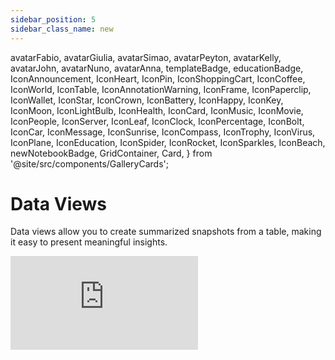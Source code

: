 ```yaml
---
sidebar_position: 5
sidebar_class_name: new
---
```


  avatarFabio,
  avatarGiulia,
  avatarSimao,
  avatarPeyton,
  avatarKelly,
  avatarJohn,
  avatarNuno,
  avatarAnna,
  templateBadge,
  educationBadge,
  IconAnnouncement,
  IconHeart,
  IconPin,
  IconShoppingCart,
  IconCoffee,
  IconWorld,
  IconTable,
  IconAnnotationWarning,
  IconFrame,
  IconPaperclip,
  IconWallet,
  IconStar,
  IconCrown,
  IconBattery,
  IconHappy,
  IconKey,
  IconMoon,
  IconLightBulb,
  IconHealth,
  IconCard,
  IconMusic,
  IconMovie,
  IconPeople,
  IconServer,
  IconLeaf,
  IconClock,
  IconPercentage,
  IconBolt,
  IconCar,
  IconMessage,
  IconSunrise,
  IconCompass,
  IconTrophy,
  IconVirus,
  IconPlane,
  IconEducation,
  IconSpider,
  IconRocket,
  IconSparkles,
  IconBeach,
  newNotebookBadge,
  GridContainer,
  Card,
} from '@site/src/components/GalleryCards';

# Data Views

Data views allow you to create summarized snapshots from a table, making it easy to present meaningful insights.

<div
  style={{
    position: 'relative',
    paddingBottom: '59.01639344262295%',
    height: 0,
  }}
>
  <iframe
    src="https://www.loom.com/embed/5fe935de0c624a1caf992ec7b6bd09b6?sid=f6f1e0da-0f76-4ed6-9626-b612a56d189d"
    frameBorder={0}
    webkitallowfullscreen
    mozallowfullscreen
    allowFullScreen
    style={{
      position: 'absolute',
      top: 0,
      left: 0,
      width: '100%',
      height: '100%',
    }}
  />
</div>

## Create a Data View

### 1. Add a new data view

- To add a data view from a table, click the `Pivot view` button on the top right of any table, and a data view will be added below.
- Alternatively, you can manually create a data view by typing `/data` on a new line and selecting `Data View`. Use the `Source` menu to connect it to any table.

![Data Views Demo](./img/DataView1.png)

### 2. Build your data view by adding columns

- Use the `+` button to add columns of data that you want to showcase.
- Drag the columns to rearrange their order or remove them as needed.
- The order of your columns shapes the data view and determines how repeated values are nested together.

![Data Views Demo](./img/DataView5.png)

### 3. Aggregate information

- Click the down triangle button on a column and select an operation from the `Aggregate` menu.
- This allows you to add new rows with totals for any group of information.

![Data Views Demo](./img/DataView3.png)

### 4. Reuse data from a view with drag and drop

- Hover over a result in the data view until your pointer turns into a hand.
- Drag the number into your text or any calculation block to use it.

![Data Views Demo](./img/DataView4.png)

### 5. Live Updates

- Data views automatically sync and reflect changes made to the source table.
- This ensures that your data views are always up to date with the latest information.

## Notebook Examples

Explore Notebooks that take advantage of Data Views to present quick insights.

<GridContainer>
  <Card
    author="Kelly McEttrick"
    cardColor="--card-yellow"
    icon={IconLeaf}
    title="Sales Pipeline Report"
    img="https://user-images.githubusercontent.com/12210180/162471244-15b6b5ba-5ed3-45ee-a6e0-475d1b018053.png"
    notebook="https://app.decipad.com/n/-Template-Sales-Report-Monthly-Pipeline-Update%3ABxUws8V5ImNdj3feqCevN"
    description="Build a report to showcase the current and future state of your sales funnel using data views."
    template
    avatar={avatarKelly}
  />
  <Card
    author="Simão Dias"
    cardColor="--card-green"
    icon={IconLeaf}
    title="Finance Tracker"
    img="https://user-images.githubusercontent.com/12210180/162471244-15b6b5ba-5ed3-45ee-a6e0-475d1b018053.png"
    notebook="https://app.decipad.com/n/-Template-My-Finance-Tracker-2023%3AA5sV922M9Qtn71KoDdHzO"
    description="Input your expenses and income to get a detailed summary of cashflows using data views."
    template
    avatar={avatarSimao}
  />
</GridContainer>
